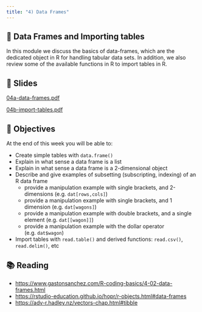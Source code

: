 ```yaml
---
title: "4) Data Frames"
---
```



## 📖 Data Frames and Importing tables

In this module we discuss the basics of data-frames, which are the dedicated object 
in R for handling tabular data sets. In addition, we also review some of the available 
functions in R to import tables in R.



## 📰 Slides

[04a-data-frames.pdf](../slides/04a-data-frames.pdf)

[04b-import-tables.pdf](../slides/04b-import-tables.pdf)



## 🎯 Objectives

At the end of this week you will be able to:

- Create simple tables with `data.frame()`
- Explain in what sense a data frame is a list
- Explain in what sense a data frame is a 2-dimensional object
- Describe and give examples of subsetting (subscripting, indexing) of an R data frame
    - provide a manipulation example with single brackets, and 2-dimensions (e.g. `dat[rows,cols]`)
    - provide a manipulation example with single brackets, and 1 dimension (e.g. `dat[wagons]`)
    - provide a manipulation example with double brackets, and a single element (e.g. `dat[[wagon]]`)
    - provide a manipulation example with the dollar operator (e.g. `dat$wagon`)
- Import tables with `read.table()` and derived functions: `read.csv()`, `read.delim()`, etc



## 📚 Reading

- <a href="https://www.gastonsanchez.com/R-coding-basics/4-02-data-frames.html" target="_blank">https://www.gastonsanchez.com/R-coding-basics/4-02-data-frames.html</a>
- <a href="https://rstudio-education.github.io/hopr/r-objects.html#data-frames" target="_blank">https://rstudio-education.github.io/hopr/r-objects.html#data-frames</a>
- <a href="https://adv-r.hadley.nz/vectors-chap.html#tibble" target="_blank">https://adv-r.hadley.nz/vectors-chap.html#tibble</a>


